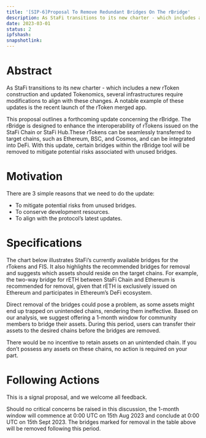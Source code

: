 ```yaml
---
title: '[SIP-6]Proposal To Remove Redundant Bridges On The rBridge'
description: As StaFi transitions to its new charter - which includes a new rToken construction and updated Tokenomics, several infrastructures require modifications to align with these changes. A notable example of these updates is the recent launch of the rToken merged app.
date: 2023-03-01
status: 2
ipfshash:
snapshotlink:
---
```


# Abstract

As StaFi transitions to its new charter - which includes a new rToken construction and updated Tokenomics, several infrastructures require modifications to align with these changes. A notable example of these updates is the recent launch of the rToken merged app.

This proposal outlines a forthcoming update concerning the rBridge. The rBridge is designed to enhance the interoperability of rTokens issued on the StaFi Chain or StaFi Hub.These rTokens can be seamlessly transferred to target chains, such as Ethereum, BSC, and Cosmos, and can be integrated into DeFi. With this update, certain bridges within the rBridge tool will be removed to mitigate potential risks associated with unused bridges.

# Motivation

There are 3 simple reasons that we need to do the update:
- To mitigate potential risks from unused bridges.
- To conserve development resources.
- To align with the protocol’s latest updates.

# Specifications

The chart below illustrates StaFi’s currently available bridges for the rTokens and FIS. It also highlights the recommended bridges for removal and suggests which assets should reside on the target chains. For example, the two-way bridge for rETH between StaFi Chain and Ethereum is recommended for removal, given that rETH is exclusively issued on Ethereum and participates in Ethereum’s DeFi ecosystem.

Direct removal of the bridges could pose a problem, as some assets might end up trapped on unintended chains, rendering them ineffective. Based on our analysis, we suggest offering a 1-month window for community members to bridge their assets. During this period, users can transfer their assets to the desired chains before the bridges are removed.

There would be no incentive to retain assets on an unintended chain. If you don’t possess any assets on these chains, no action is required on your part.

# Following Actions

This is a signal proposal, and we welcome all feedback.

Should no critical concerns be raised in this discussion, the 1-month window will commence at 0:00 UTC on 15th Aug 2023 and conclude at 0:00 UTC on 15th Sept 2023. The bridges marked for removal in the table above will be removed following this period.